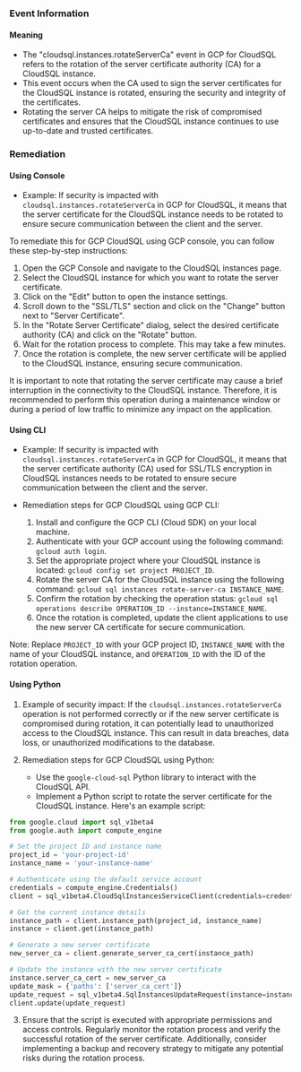 
### Event Information

#### Meaning

- The "cloudsql.instances.rotateServerCa" event in GCP for CloudSQL refers to the rotation of the server certificate authority (CA) for a CloudSQL instance.
- This event occurs when the CA used to sign the server certificates for the CloudSQL instance is rotated, ensuring the security and integrity of the certificates.
- Rotating the server CA helps to mitigate the risk of compromised certificates and ensures that the CloudSQL instance continues to use up-to-date and trusted certificates.

### Remediation

#### Using Console

- Example: If security is impacted with `cloudsql.instances.rotateServerCa` in GCP for CloudSQL, it means that the server certificate for the CloudSQL instance needs to be rotated to ensure secure communication between the client and the server.

To remediate this for GCP CloudSQL using GCP console, you can follow these step-by-step instructions:

1. Open the GCP Console and navigate to the CloudSQL instances page.
2. Select the CloudSQL instance for which you want to rotate the server certificate.
3. Click on the "Edit" button to open the instance settings.
4. Scroll down to the "SSL/TLS" section and click on the "Change" button next to "Server Certificate".
5. In the "Rotate Server Certificate" dialog, select the desired certificate authority (CA) and click on the "Rotate" button.
6. Wait for the rotation process to complete. This may take a few minutes.
7. Once the rotation is complete, the new server certificate will be applied to the CloudSQL instance, ensuring secure communication.

It is important to note that rotating the server certificate may cause a brief interruption in the connectivity to the CloudSQL instance. Therefore, it is recommended to perform this operation during a maintenance window or during a period of low traffic to minimize any impact on the application.

#### Using CLI

- Example: If security is impacted with `cloudsql.instances.rotateServerCa` in GCP for CloudSQL, it means that the server certificate authority (CA) used for SSL/TLS encryption in CloudSQL instances needs to be rotated to ensure secure communication between the client and the server.

- Remediation steps for GCP CloudSQL using GCP CLI:
  1. Install and configure the GCP CLI (Cloud SDK) on your local machine.
  2. Authenticate with your GCP account using the following command: `gcloud auth login`.
  3. Set the appropriate project where your CloudSQL instance is located: `gcloud config set project PROJECT_ID`.
  4. Rotate the server CA for the CloudSQL instance using the following command: `gcloud sql instances rotate-server-ca INSTANCE_NAME`.
  5. Confirm the rotation by checking the operation status: `gcloud sql operations describe OPERATION_ID --instance=INSTANCE_NAME`.
  6. Once the rotation is completed, update the client applications to use the new server CA certificate for secure communication.

Note: Replace `PROJECT_ID` with your GCP project ID, `INSTANCE_NAME` with the name of your CloudSQL instance, and `OPERATION_ID` with the ID of the rotation operation.

#### Using Python

1. Example of security impact: If the `cloudsql.instances.rotateServerCa` operation is not performed correctly or if the new server certificate is compromised during rotation, it can potentially lead to unauthorized access to the CloudSQL instance. This can result in data breaches, data loss, or unauthorized modifications to the database.

2. Remediation steps for GCP CloudSQL using Python:
   - Use the `google-cloud-sql` Python library to interact with the CloudSQL API.
   - Implement a Python script to rotate the server certificate for the CloudSQL instance. Here's an example script:

```python
from google.cloud import sql_v1beta4
from google.auth import compute_engine

# Set the project ID and instance name
project_id = 'your-project-id'
instance_name = 'your-instance-name'

# Authenticate using the default service account
credentials = compute_engine.Credentials()
client = sql_v1beta4.CloudSqlInstancesServiceClient(credentials=credentials)

# Get the current instance details
instance_path = client.instance_path(project_id, instance_name)
instance = client.get(instance_path)

# Generate a new server certificate
new_server_ca = client.generate_server_ca_cert(instance_path)

# Update the instance with the new server certificate
instance.server_ca_cert = new_server_ca
update_mask = {'paths': ['server_ca_cert']}
update_request = sql_v1beta4.SqlInstancesUpdateRequest(instance=instance, update_mask=update_mask)
client.update(update_request)
```

3. Ensure that the script is executed with appropriate permissions and access controls. Regularly monitor the rotation process and verify the successful rotation of the server certificate. Additionally, consider implementing a backup and recovery strategy to mitigate any potential risks during the rotation process.

